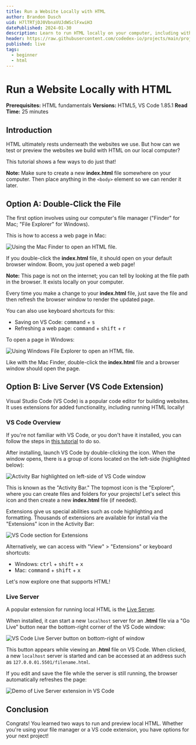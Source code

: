 ```yaml
---
title: Run a Website Locally with HTML
author: Brandon Dusch
uid: H7lTRTjDJ0VbnaVUJdWSclFxwiH3
datePublished: 2024-01-30
description: Learn to run HTML locally on your computer, including with VS Code.
header: https://raw.githubusercontent.com/codedex-io/projects/main/projects/run-a-website-locally-with-html/header.gif
published: live
tags:
  - beginner
  - html
---
```


<BannerImage
  link="https://raw.githubusercontent.com/codedex-io/projects/main/projects/run-a-website-locally-with-html/header.gif"
  description="Title Image"
  uid={true}
  cl="for-sidebar"
/>

# Run a Website Locally with HTML

<AuthorAvatar
  author_name="Brandon Dusch"
  author_avatar="/images/projects/authors/brandon_dusch.png"
  username="Dusch4593"
  uid={true}
/>

<BannerImage
  link="https://raw.githubusercontent.com/codedex-io/projects/main/projects/run-a-website-locally-with-html/header.gif"
  description="Title Image"
  uid={true}
/>

**Prerequisites:** HTML fundamentals
**Versions:** HTML5, VS Code 1.85.1
**Read Time:** 25 minutes

## Introduction

HTML ultimately rests underneath the websites we use. But how can we test or preview the websites we build with HTML on our local computer?

This tutorial shows a few ways to do just that!

**Note:** Make sure to create a new **index.html** file somewhere on your computer. Then place anything in the `<body>` element so we can render it later.

## Option A: Double-Click the File

The first option involves using our computer's file manager ("Finder" for Mac; "File Explorer" for Windows).

This is how to access a web page in Mac:

<img src="https://raw.githubusercontent.com/codedex-io/projects/main/projects/run-a-website-locally-with-html/open-html-on-mac-finder.gif" alt="Using the Mac Finder to open an HTML file." />

If you double-click the **index.html** file, it should open on your default browser window. Boom, you just opened a web page!

**Note:** This page is not on the internet; you can tell by looking at the file path in the browser. It exists locally on your computer.

Every time you make a change to your **index.html** file, just save the file and then refresh the browser window to render the updated page.

You can also use keyboard shortcuts for this:

- Saving on VS Code: <kbd>command</kbd> + <kbd>s</kbd>
- Refreshing a web page: <kbd>command</kbd> + <kbd>shift</kbd> + <kbd>r</kbd>

To open a page in Windows:

<img src="https://raw.githubusercontent.com/codedex-io/projects/main/projects/run-a-website-locally-with-html/open-html-in-windows-explorer.png" alt="Using Windows File Explorer to open an HTML file." />

Like with the Mac Finder, double-click the **index.html** file and a browser window should open the page.

## Option B: Live Server (VS Code Extension)

Visual Studio Code (VS Code) is a popular code editor for building websites. It uses extensions for added functionality, including running HTML locally!

### VS Code Overview

If you're not familiar with VS Code, or you don't have it installed, you can follow the steps in [this tutorial](https://www.codedex.io/projects/set-up-your-local-environment-in-python#setting-up) to do so.

After installing, launch VS Code by double-clicking the icon. When the window opens, there is a group of icons located on the left-side (highlighted below):

<img src="https://raw.githubusercontent.com/codedex-io/projects/main/projects/run-a-website-locally-with-html/vs-code-activity-bar.png" alt="Activity Bar highlighted on left-side of VS Code window" />

This is known as the "Activity Bar." The topmost icon is the "Explorer", where you can create files and folders for your projects! Let's select this icon and then create a new **index.html** file (if needed).

Extensions give us special abilities such as code highlighting and formatting. Thousands of extensions are available for install via the "Extensions" icon in the Activity Bar:

<img src="https://raw.githubusercontent.com/codedex-io/projects/main/projects/run-a-website-locally-with-html/vs-code-extensions.gif" alt="VS Code section for Extensions" />

Alternatively, we can access with "View" > "Extensions" or keyboard shortcuts:

- Windows: <kbd>ctrl</kbd> + <kbd>shift</kbd> + <kbd>x</kbd>
- Mac: <kbd>command</kbd> + <kbd>shift</kbd> + <kbd>x</kbd>

Let's now explore one that supports HTML!

### Live Server

A popular extension for running local HTML is the [Live Server](https://marketplace.visualstudio.com/items?itemName=ritwickdey.LiveServer).

When installed, it can start a new `localhost` server for an **.html** file via a "Go Live" button near the bottom-right corner of the VS Code window:

<img src="https://raw.githubusercontent.com/codedex-io/projects/main/projects/run-a-website-locally-with-html/live-server-button.png" alt="VS Code Live Server button on bottom-right of window" />

This button appears while viewing an **.html** file on VS Code. When clicked, a new `localhost` server is started and can be accessed at an address such as `127.0.0.01.5501/filename.html`.

If you edit and save the file while the server is still running, the browser automatically refreshes the page:

<img src="https://raw.githubusercontent.com/codedex-io/projects/main/projects/run-a-website-locally-with-html/live-server-demo.gif" alt="Demo of Live Server extension in VS Code" />

## Conclusion

Congrats! You learned two ways to run and preview local HTML. Whether you're using your file manager or a VS code extension, you have options for your next project!
